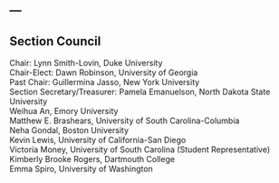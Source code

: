 ---
---

## Section Council 

Chair: Lynn Smith-Lovin, Duke University<br>
Chair-Elect: Dawn Robinson, University of Georgia<br>
Past Chair: Guillermina Jasso, New York University<br>
Section Secretary/Treasurer: Pamela Emanuelson, North Dakota State University<br>
Weihua An, Emory University<br>
Matthew E. Brashears, University of South Carolina-Columbia<br>
Neha Gondal, Boston University<br>
Kevin Lewis, University of California-San Diego<br>
Victoria Money, University of South Carolina (Student Representative)<br>
Kimberly Brooke Rogers, Dartmouth College<br>
Emma Spiro, University of Washington<br>